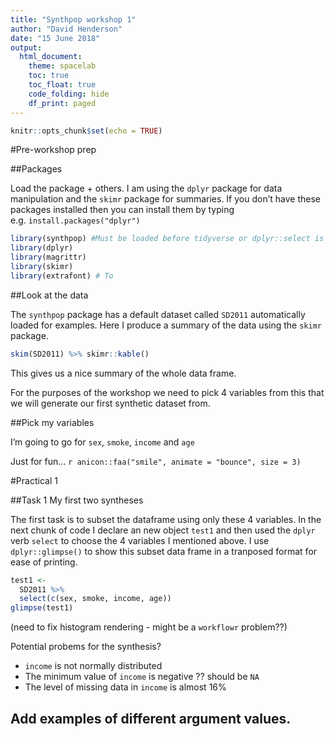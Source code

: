 ```yaml
---
title: "Synthpop workshop 1"
author: "David Henderson"
date: "15 June 2018"
output: 
  html_document:
    theme: spacelab
    toc: true
    toc_float: true
    code_folding: hide
    df_print: paged
---
```


```r
knitr::opts_chunk$set(echo = TRUE)
```

#Pre-workshop prep

##Packages 

Load the package + others. I am using the `dplyr` package for data manipulation and the `skimr` package for summaries. If you don't have these packages installed then you can install them by typing e.g. `install.packages("dplyr")` 

```r
library(synthpop) #Must be loaded before tidyverse or dplyr::select is masked
library(dplyr)
library(magrittr)
library(skimr)
library(extrafont) # To 
```

##Look at the data

The `synthpop` package has a default dataset called `SD2011` automatically loaded for examples. Here I produce a summary of the data using the `skimr` package.

```r
skim(SD2011) %>% skimr::kable()
```

This gives us a nice summary of the whole data frame.

For the purposes of the workshop we need to pick 4 variables from this that we will generate our first synthetic dataset from. 

##Pick my variables

I'm going to go for `sex`, `smoke`, `income` and `age`

Just for fun... `r anicon::faa("smile", animate = "bounce", size = 3)`


#Practical 1

##Task 1 My first two syntheses

The first task is to subset the dataframe using only these 4 variables. In the next chunk of code I declare an new object `test1` and then used the `dplyr` verb `select` to choose the 4 variables I mentioned above. I use `dplyr::glimpse()` to show this subset data frame in a tranposed format for ease of printing. 

```r
test1 <- 
  SD2011 %>% 
  select(c(sex, smoke, income, age))
glimpse(test1)
```

(need to fix histogram rendering - might be a `workflowr` problem??)

Potential probems for the synthesis? 

* `income` is not normally distributed
* The minimum value of `income` is negative ?? should be `NA`
* The level of missing data in `income` is almost 16%




## Add examples of different argument values. 


